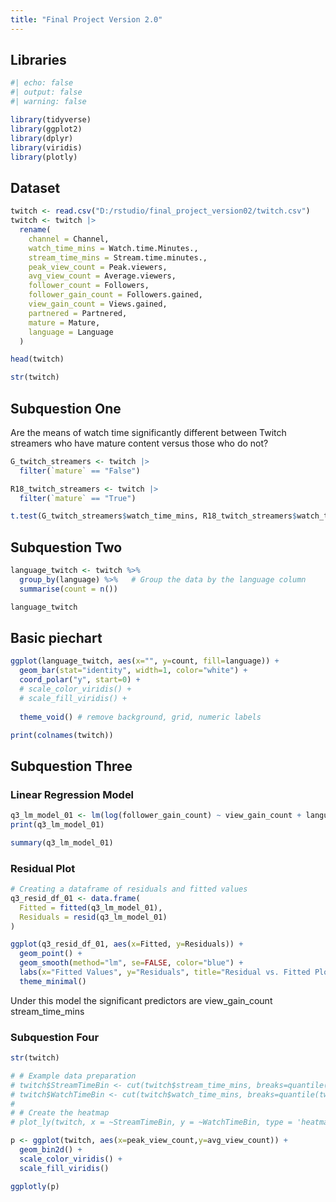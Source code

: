 ---
title: "Final Project Version 2.0"
---

## Libraries

```{r}
#| echo: false
#| output: false
#| warning: false

library(tidyverse)
library(ggplot2)
library(dplyr)
library(viridis)
library(plotly)
```

## Dataset

```{r}
twitch <- read.csv("D:/rstudio/final_project_version02/twitch.csv")
twitch <- twitch |>
  rename(
    channel = Channel,
    watch_time_mins = Watch.time.Minutes.,
    stream_time_mins = Stream.time.minutes.,
    peak_view_count = Peak.viewers,
    avg_view_count = Average.viewers,
    follower_count = Followers,
    follower_gain_count = Followers.gained,
    view_gain_count = Views.gained,
    partnered = Partnered,
    mature = Mature,
    language = Language
  )
```

```{r}
head(twitch)
```

```{r}
str(twitch)
```

## Subquestion One

Are the means of watch time significantly different between Twitch streamers who have mature content versus those who do not?

```{r}

G_twitch_streamers <- twitch |>
  filter(`mature` == "False")

R18_twitch_streamers <- twitch |>
  filter(`mature` == "True")

t.test(G_twitch_streamers$watch_time_mins, R18_twitch_streamers$watch_time_mins)
```

## Subquestion Two

```{r}
language_twitch <- twitch %>%
  group_by(language) %>%   # Group the data by the language column
  summarise(count = n())

language_twitch
```

## Basic piechart

```{r}
ggplot(language_twitch, aes(x="", y=count, fill=language)) +
  geom_bar(stat="identity", width=1, color="white") +
  coord_polar("y", start=0) +
  # scale_color_viridis() +
  # scale_fill_viridis() +
  
  theme_void() # remove background, grid, numeric labels

```

```{r}
print(colnames(twitch))
```

## Subquestion Three

### Linear Regression Model

```{r}
q3_lm_model_01 <- lm(log(follower_gain_count) ~ view_gain_count + language + stream_time_mins, data=twitch)
print(q3_lm_model_01)
```

```{r}
summary(q3_lm_model_01)
```

### Residual Plot

```{r}
# Creating a dataframe of residuals and fitted values
q3_resid_df_01 <- data.frame(
  Fitted = fitted(q3_lm_model_01),
  Residuals = resid(q3_lm_model_01)
)

ggplot(q3_resid_df_01, aes(x=Fitted, y=Residuals)) +
  geom_point() +
  geom_smooth(method="lm", se=FALSE, color="blue") +
  labs(x="Fitted Values", y="Residuals", title="Residual vs. Fitted Plot") +
  theme_minimal()
```
Under this model the significant predictors are view_gain_count stream_time_mins

### Subquestion Four

```{r}
str(twitch)
```


```{r}
# # Example data preparation
# twitch$StreamTimeBin <- cut(twitch$stream_time_mins, breaks=quantile(twitch$stream_time_mins), include.lowest=TRUE)
# twitch$WatchTimeBin <- cut(twitch$watch_time_mins, breaks=quantile(twitch$watch_time_mins), include.lowest=TRUE)
# 
# # Create the heatmap
# plot_ly(twitch, x = ~StreamTimeBin, y = ~WatchTimeBin, type = 'heatmap', colors = 'Blues', showscale = TRUE)

p <- ggplot(twitch, aes(x=peak_view_count,y=avg_view_count)) + 
  geom_bin2d() +
  scale_color_viridis() +
  scale_fill_viridis()

ggplotly(p)
```

